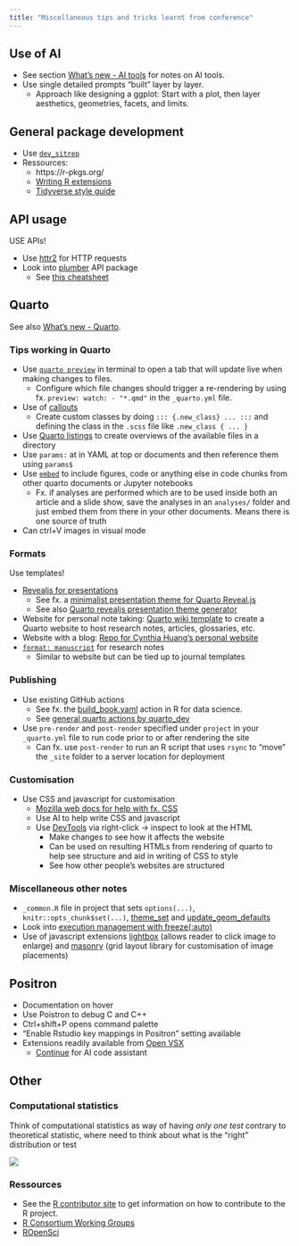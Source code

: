 ```yaml
---
title: "Miscellaneous tips and tricks learnt from conference"
---
```


## Use of AI

-   See section [What's new - AI tools](whats_new.qmd#sec:whats_new-AI_tools) for notes on AI tools.
-   Use single detailed prompts "built" layer by layer.
    -   Approach like designing a ggplot: Start with a plot, then layer aesthetics, geometries, facets, and limits.

## General package development

-   Use [`dev_sitrep`](https://devtools.r-lib.org/reference/dev_sitrep.html)
-   Ressources:
    -   https://r-pkgs.org/
    -   [Writing R extensions](https://rstudio.github.io/r-manuals/r-exts/)
    -   [Tidyverse style guide](https://style.tidyverse.org/)

## API usage

USE APIs!

-   Use [httr2](https://httr2.r-lib.org/) for HTTP requests
-   Look into [plumber](https://www.rplumber.io/) API package
    -   See [this cheatsheet](https://github.com/rstudio/cheatsheets/blob/main/plumber.pdf)

## Quarto

See also [What's new - Quarto](whats_new.qmd#sec:what_new-quarto).

### Tips working in Quarto

-   Use [`quarto preview`](https://quarto.org/docs/tools/text-editors.html) in terminal to open a tab that will update live when making changes to files.
    -   Configure which file changes should trigger a re-rendering by using fx. `preview: watch: - "*.qmd"` in the `_quarto.yml` file.
-   Use of [callouts](https://quarto.org/docs/authoring/callouts.html)
    -   Create custom classes by doing `::: {.new_class} ... :::` and defining the class in the `.scss` file like `.new_class { ... }`
-   Use [Quarto listings](https://quarto.org/docs/websites/website-listings.html) to create overviews of the available files in a directory
-   Use `params:` at in YAML at top or documents and then reference them using `params$`
-   Use [`embed`](https://quarto.org/docs/authoring/notebook-embed.html#quarto-documents) to include figures, code or anything else in code chunks from other quarto documents or Jupyter notebooks
    -   Fx. if analyses are performed which are to be used inside both an article and a slide show, save the analyses in an `analyses/` folder and just embed them from there in your other documents. Means there is one source of truth
-   Can ctrl+V images in visual mode

### Formats

Use templates!

-   [Revealjs for presentations](https://quarto.org/docs/presentations/revealjs/)
    -   See fx. a [minimalist presentation theme for Quarto Reveal.js](https://github.com/grantmcdermott/quarto-revealjs-clean#readme)
    -   See also [Quarto revealjs presentation theme generator](https://github.com/melissavanbussel/theme-generator)
-   Website for personal note taking: [Quarto wiki template](https://github.com/cynthiahqy/quarto-wiki-template) to create a Quarto website to host research notes, articles, glossaries, etc.
-   Website with a blog: [Repo for Cynthia Huang's personal website](https://github.com/cynthiahqy/digital-garden)
-   [`format: manuscript`](https://quarto.org/docs/manuscripts/) for research notes
    -   Similar to website but can be tied up to journal templates

### Publishing

-   Use existing GitHub actions
    -   See fx. the [build_book.yaml](https://github.com/hadley/r4ds/blob/main/.github/workflows/build_book.yaml) action in R for data science.
    -   See [general quarto actions by quarto_dev](https://github.com/quarto-dev/quarto-actions)
-   Use `pre-render` and `post-render` specified under `project` in your `_quarto.yml` file to run code prior to or after rendering the site
    -   Can fx. use `post-render` to run an R script that uses `rsync` to "move" the `_site` folder to a server location for deployment

### Customisation

-   Use CSS and javascript for customisation
    -   [Mozilla web docs for help with fx. CSS](https://developer.mozilla.org/en-US/docs/Web/CSS)
    -   Use AI to help write CSS and javascript
    -   Use [DevTools](https://developer.chrome.com/docs/devtools) via right-click -> inspect to look at the HTML
        -   Make changes to see how it affects the website
        -   Can be used on resulting HTMLs from rendering of quarto to help see structure and aid in writing of CSS to style
        -   See how other people's websites are structured

### Miscellaneous other notes

-   `_common.R` file in project that sets `options(...)`, `knitr::opts_chunk$set(...)`, [theme_set](https://ggplot2.tidyverse.org/reference/theme_get.html) and [update_geom_defaults](https://ggplot2.tidyverse.org/reference/update_defaults.html) 
-   Look into [execution management with freeze(:auto)](https://quarto.org/docs/projects/code-execution.html#freeze)
-   Use of javascript extensions [lightbox](https://quarto.org/docs/output-formats/html-lightbox-figures.html) (allows reader to click image to enlarge) and [masonry](https://github.com/mcanouil/quarto-masonry) (grid layout library for customisation of image placements)

## Positron

-   Documentation on hover
-   Use Poistron to debug C and C++
-   Ctrl+shift+P opens command palette
-   "Enable Rstudio key mappings in Positron" setting available
-   Extensions readily available from [Open VSX](https://open-vsx.org/)
    -   [Continue](https://github.com/continuedev/continue) for AI code assistant
    
## Other

### Computational statistics

Think of computational statistics as way of having *only one test* contrary to theoretical statistic, where need to think about what is the "right" distribution or test

![](../../images/only_one_test.JPG)
    
### Ressources
-   See the [R contributor site](https://contributor.r-project.org/) to get information on how to contribute to the R project.
-   [R Consortium Working Groups](https://www.r-consortium.org/all-projects/isc-working-groups)
-   [ROpenSci](https://ropensci.org/)